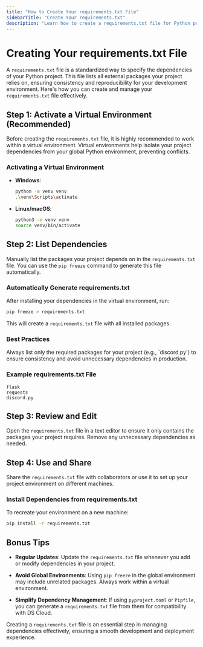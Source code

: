 ```yaml
---
title: "How to Create Your requirements.txt File"
sidebarTitle: "Create Your requirements.txt"
description: "Learn how to create a requirements.txt file for Python projects"
---
```


# Creating Your requirements.txt File

A `requirements.txt` file is a standardized way to specify the dependencies of your Python project. This file lists all external packages your project relies on, ensuring consistency and reproducibility for your development environment. Here's how you can create and manage your `requirements.txt` file effectively.

## Step 1: Activate a Virtual Environment (Recommended)

Before creating the `requirements.txt` file, it is highly recommended to work within a virtual environment. Virtual environments help isolate your project dependencies from your global Python environment, preventing conflicts.

### Activating a Virtual Environment

* **Windows**:
  ```bash
  python -m venv venv
  .\venv\Scripts\activate
  ```

* **Linux/macOS**:
  ```bash
  python3 -m venv venv
  source venv/bin/activate
  ```

## Step 2: List Dependencies

Manually list the packages your project depends on in the `requirements.txt` file. You can use the `pip freeze` command to generate this file automatically.

### Automatically Generate requirements.txt

After installing your dependencies in the virtual environment, run:

```bash
pip freeze > requirements.txt
```

This will create a `requirements.txt` file with all installed packages.

### Best Practices

<Warning>
  Always list only the required packages for your project (e.g., `discord.py`) to ensure consistency and avoid unnecessary dependencies in production.
</Warning>

### Example requirements.txt File

```plaintext
flask
requests
discord.py
```

## Step 3: Review and Edit

Open the `requirements.txt` file in a text editor to ensure it only contains the packages your project requires. Remove any unnecessary dependencies as needed.

## Step 4: Use and Share

Share the `requirements.txt` file with collaborators or use it to set up your project environment on different machines.

### Install Dependencies from requirements.txt

To recreate your environment on a new machine:

```bash
pip install -r requirements.txt
```

## Bonus Tips

* **Regular Updates**: Update the `requirements.txt` file whenever you add or modify dependencies in your project.

* **Avoid Global Environments**: Using `pip freeze` in the global environment may include unrelated packages. Always work within a virtual environment.

* **Simplify Dependency Management**: If using `pyproject.toml` or `Pipfile`, you can generate a `requirements.txt` file from them for compatibility with DS Cloud.

Creating a `requirements.txt` file is an essential step in managing dependencies effectively, ensuring a smooth development and deployment experience.
